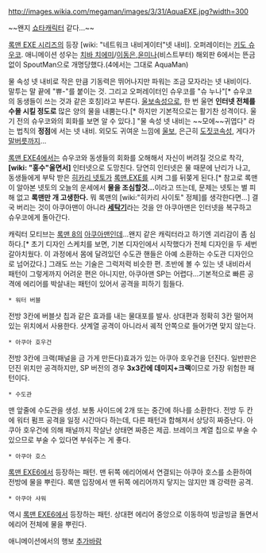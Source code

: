 http://images.wikia.com/megaman/images/3/31/AquaEXE.jpg?width=300

~~왠지 [[쇼타]]캐릭터 같다...~~

[[록맨 EXE 시리즈]]의 등장 [wiki: "네트워크 내비게이터"넷 내비]. 오퍼레이터는 [[키도 슈우코]]. 애니메이션 성우는 [[치바 치에미]]/[[이동은]],[[윤미나]](비스트부터)
해외판 6에서는 뜬금없이 SpoutMan으로 개명당했다.(4에서는 그대로 AquaMan)

물 속성 넷 내비로 작은 만큼 기동력은 뛰어나지만 파워는 조금 모자라는 넷 내비이다. 말투는 말 끝에 "쀼-"를 붙이는 것. 그리고 오퍼레이터인 슈우코를 "슈 누나"[* 슈우코의 동생들이 쓰는 것과 같은 호칭]라고 부른다. [[울보]]속성으로, 한 번 울면 '''인터넷 전체를 수몰 시킬 정도로''' 많은 양의 물을 내뿜는다.[* 하지만 기본적으로는 활기찬 성격이다. 울기 전의 슈우코와의 회화를 보면 알 수 있다.] "물 속성 넷 내비는 ~~모에~~귀엽다" 라는 법칙의 '''정점'''에 서는 넷 내비. 외모도 귀여운 느낌에 [[울보]], 은근히 [[도짓코]]속성, 게다가 [[말버릇]]까지...

[[록맨 EXE4]]에서는 슈우코와 동생들의 회화를 오해해서 자신이 버려질 것으로 착각, '''[wiki: "홍수"울면서]''' 인터넷으로 도망친다. 당연히 인터넷은 물 때문에 난리가 나고, 동생들에게 부탁 받은 [[히카리 넷토]]가 [[록맨.EXE]]를 시켜 그를 뒤쫒게 된다.[* 참고로 록맨이 알아본 넷토의 오늘의 운세에서 '''물을 조심할것…'''이라고 뜨는데, 문제는 넷토는 별 피해 없고 '''록맨만 개 고생한다.''' 뭐 록맨의 [wiki:"히카리 사이토" 정체]를 생각한다면...] 결국 버리는 것이 아쿠아맨이 아니라 '''[[세탁기]]'''라는 것을 안 아쿠아맨은 인터넷을 복구하고 슈우코에게 돌아간다.


캐릭터 모티브는 [[록맨 8]]의 [[아쿠아맨]]인데...왠지 같은 캐릭터라고 하기엔 괴리감이 좀 심하다.[* 초기 디자인 스케치를 보면, 기본 디자인에서 시작했다가 전체 디자인을 두 세번 갈아치웠다. 이 과정에서 몸에 달려있던 수도관 핸들은 아예 소환하는 수도관 디자인으로 넘어갔다.] 그래도 쓰는 기술은 그럭저럭 비슷한 편. 초반에 볼 수 있는 넷 내비라서 패턴이 그렇게까지 어려운 편은 아니지만, 아쿠아맨 SP는 어렵다...기본적으로 빠른 공격에 에리어를 박살내는 패턴이 있어서 공격을 피하기 힘들다.

 * 워터 버블
전방 3칸에 버블샷 칩과 같은 효과를 내는 물대포를 발사. 상대편과 정확히 3칸 떨어져 있는 위치에서 사용한다. 샷계열 공격이 아니라서 궤적 안쪽으로 들어가면 맞지 않는다.

 * 아쿠아 호우건
전방 3칸에 크랙(패널을 금 가게 만든다)효과가 있는 아쿠아 호우건을 던진다. 일반판은 던진 위치만 공격하지만, SP 버전의 경우 '''3x3칸에 데미지+크랙'''이므로 가장 위험한 패턴이다.

 * 수도관
맨 앞줄에 수도관을 생성. 보통 사이드에 2개 또는 중간에 하나를 소환한다. 전방 두 칸에 워터 펌프 공격을 일정 시간마다 하는데, 다른 패턴과 합해져서 상당히 짜증난다. 아쿠아 호우건에 의해 패널까지 작살난 상태면 짜증은 제곱. 브레이크 계열 칩으로 부술 수 있으므로 부술 수 있다면 부숴주는 게 좋다.

 * 아쿠아 호스
[[록맨 EXE6]]에서 등장하는 패턴. 맨 뒤쪽 에리어에서 연결되는 아쿠아 호스를 소환하여 전방에 물을 뿌린다. 록맨 입장에서 맨 뒤쪽 에리어까지 닿지는 않지만 꽤 강력한 공격. 

 * 아쿠아 샤워
역시 [[록맨 EXE6]]에서 등장하는 패턴. 상대편 에리어 중앙으로 이동하여 빙글빙글 돌면서 에리어 전체에 물을 뿌린다. 

애니메이션에서의 행보 [[추가바람]]
